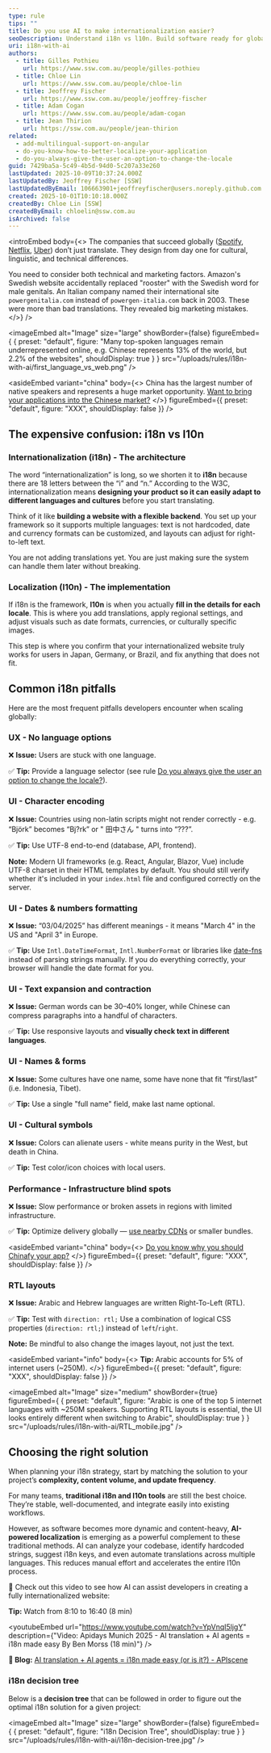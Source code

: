 ```yaml
---
type: rule
tips: ""
title: Do you use AI to make internationalization easier?
seoDescription: Understand i18n vs l10n. Build software ready for global users with tips on encoding, dates, forms, and cultural adaptation.
uri: i18n-with-ai
authors:
  - title: Gilles Pothieu
    url: https://www.ssw.com.au/people/gilles-pothieu
  - title: Chloe Lin
    url: https://www.ssw.com.au/people/chloe-lin
  - title: Jeoffrey Fischer
    url: https://www.ssw.com.au/people/jeoffrey-fischer
  - title: Adam Cogan
    url: https://www.ssw.com.au/people/adam-cogan
  - title: Jean Thirion
    url: https://ssw.com.au/people/jean-thirion
related:
  - add-multilingual-support-on-angular
  - do-you-know-how-to-better-localize-your-application
  - do-you-always-give-the-user-an-option-to-change-the-locale
guid: 7429ba5a-5c49-4b5d-94d0-5c207a33e260
lastUpdated: 2025-10-09T10:37:24.000Z
lastUpdatedBy: Jeoffrey Fischer [SSW]
lastUpdatedByEmail: 106663901+jeoffreyfischer@users.noreply.github.com
created: 2025-10-01T10:10:18.000Z
createdBy: Chloe Lin [SSW]
createdByEmail: chloelin@ssw.com.au
isArchived: false
---
```

<introEmbed
  body={<>
The companies that succeed globally ([Spotify](https://www.nimdzi.com/lessons-in-localization-spotify-expanded), [Netflix](https://www.weglot.com/blog/netflixs-localization-strategy), [Uber](https://www.nimdzi.com/lessons-in-localization-uber/)) don’t just translate. They design from day one for cultural, linguistic, and technical differences.

You need to consider both technical and marketing factors. Amazon's Swedish website accidentally replaced "rooster" with the Swedish word for male genitals. An Italian company named their international site `powergenitalia.com` instead of `powergen-italia.com` back in 2003. These were more than bad translations. They revealed big marketing mistakes.
  </>}
/>

<imageEmbed
  alt="Image"
  size="large"
  showBorder={false}
  figureEmbed={ {
    preset: "default",
    figure: "Many top-spoken languages remain underrepresented online, e.g. Chinese represents 13% of the world, but 2.2% of the websites",
    shouldDisplay: true
  } }
  src="/uploads/rules/i18n-with-ai/first_language_vs_web.png"
/>



<asideEmbed
  variant="china"
  body={<>
    China has the largest number of native speakers and represents a huge market opportunity. [Want to bring your applications into the Chinese market?](https://www.ssw.com.au/consulting/chinafy-app)
  </>}
  figureEmbed={{
    preset: "default",
    figure: "XXX",
    shouldDisplay: false
  }}
/>


## The expensive confusion: i18n vs l10n

### Internationalization (**i18n**) - The architecture

The word “internationalization” is long, so we shorten it to **i18n** because there are 18 letters between the “i” and “n.”  According to the W3C, internationalization means **designing your product so it can easily adapt to different languages and cultures** before you start translating.

Think of it like **building a website with a flexible backend**. You set up your framework so it supports multiple languages: text is not hardcoded, date and currency formats can be customized, and layouts can adjust for right-to-left text.

You are not adding translations yet. You are just making sure the system can handle them later without breaking.

### Localization (**l10n**) - The implementation

If i18n is the framework, **l10n** is when you actually **fill in the details for each locale**. This is where you add translations, apply regional settings, and adjust visuals such as date formats, currencies, or culturally specific images.

This step is where you confirm that your internationalized website truly works for users in Japan, Germany, or Brazil, and fix anything that does not fit.

## Common i18n pitfalls

Here are the most frequent pitfalls developers encounter when scaling globally:

### UX - No language options

❌ **Issue:** Users are stuck with one language.

✅ **Tip:** Provide a language selector (see rule [Do you always give the user an option to change the locale?](/do-you-always-give-the-user-an-option-to-change-the-locale/)).

### UI - Character encoding

❌ **Issue:** Countries using non-latin scripts might not render correctly - e.g. “Björk” becomes “Bj?rk” or " 田中さん " turns into “???”.

✅ **Tip:** Use UTF-8 end-to-end (database, API, frontend).

**Note:** Modern UI frameworks (e.g. React, Angular, Blazor, Vue) include UTF-8 charset in their HTML templates by default. You should still verify whether it's included in your `index.html` file and configured correctly on the server.

### UI - Dates & numbers formatting

❌ **Issue:** “03/04/2025” has different meanings - it means "March 4" in the US and "April 3" in Europe.

✅ **Tip:** Use `Intl.DateTimeFormat`, `Intl.NumberFormat` or libraries like [date-fns](https://date-fns.org/) instead of parsing strings manually. If you do everything correctly, your browser will handle the date format for you.

### UI - Text expansion and contraction

❌ **Issue:** German words can be 30–40% longer, while Chinese can compress paragraphs into a handful of characters.

✅ **Tip:** Use responsive layouts and **visually check text in different languages**.

### UI - Names & forms

❌ **Issue:** Some cultures have one name, some have none that fit “first/last” (i.e. Indonesia, Tibet).

✅ **Tip:** Use a single "full name" field, make last name optional.

### UI - Cultural symbols

❌ **Issue:** Colors can alienate users - white means purity in the West, but death in China.

✅ **Tip:** Test color/icon choices with local users.

### Performance - Infrastructure blind spots

❌ **Issue:** Slow performance or broken assets in regions with limited infrastructure.

✅ **Tip:** Optimize delivery globally — [use nearby CDNs](/use-a-cdn/) or smaller bundles.


<asideEmbed
  variant="china"
  body={<>
    [Do you know why you should Chinafy your app?](/do-you-know-why-you-should-chinafy-your-app/)
  </>}
  figureEmbed={{
    preset: "default",
    figure: "XXX",
    shouldDisplay: false
  }}
/>


### RTL layouts

❌ **Issue:** Arabic and Hebrew languages are written Right-To-Left (RTL).

✅ **Tip:** Test with `direction: rtl;` Use a combination of logical CSS properties (`direction: rtl;`) instead of `left`/`right`.

**Note:** Be mindful to also change the images layout, not just the text.


<asideEmbed
  variant="info"
  body={<>
    **Tip:** Arabic accounts for 5% of internet users (~250M).
  </>}
  figureEmbed={{
    preset: "default",
    figure: "XXX",
    shouldDisplay: false
  }}
/>

<imageEmbed
  alt="Image"
  size="medium"
  showBorder={true}
  figureEmbed={ {
    preset: "default",
    figure: "Arabic is one of the top 5 internet languages with ~250M speakers. Supporting RTL layouts is essential, the UI looks entirely different when switching to Arabic",
    shouldDisplay: true
  } }
  src="/uploads/rules/i18n-with-ai/RTL_mobile.jpg"
/>


## Choosing the right solution

When planning your i18n strategy, start by matching the solution to your project’s **complexity, content volume, and update frequency**.

For many teams, **traditional i18n and l10n tools** are still the best choice. They’re stable, well-documented, and integrate easily into existing workflows.

However, as software becomes more dynamic and content-heavy, **AI-powered localization** is emerging as a powerful complement to these traditional methods. AI can analyze your codebase, identify hardcoded strings, suggest i18n keys, and even automate translations across multiple languages. This reduces manual effort and accelerates the entire l10n process.

🎥 Check out this video to see how AI can assist developers in creating a fully internationalized website:

**Tip:** Watch from 8:10 to 16:40 (8 min)


<youtubeEmbed url="https://www.youtube.com/watch?v=YpVnqI5ljgY" description={"Video: Apidays Munich 2025 - AI translation + AI agents = i18n made easy By Ben Morss (18 min)"} />


**🔗 Blog:** [AI translation + AI agents = i18n made easy (or is it?) - APIscene](https://www.apiscene.io/ai-and-apis/i-agents-i18n-translation-apis/)

### i18n decision tree

Below is a **decision tree** that can be followed in order to figure out the optimal i18n solution for a given project:


<imageEmbed
  alt="Image"
  size="large"
  showBorder={false}
  figureEmbed={ {
    preset: "default",
    figure: "i18n Decision Tree",
    shouldDisplay: true
  } }
  src="/uploads/rules/i18n-with-ai/i18n-decision-tree.jpg"
/>
